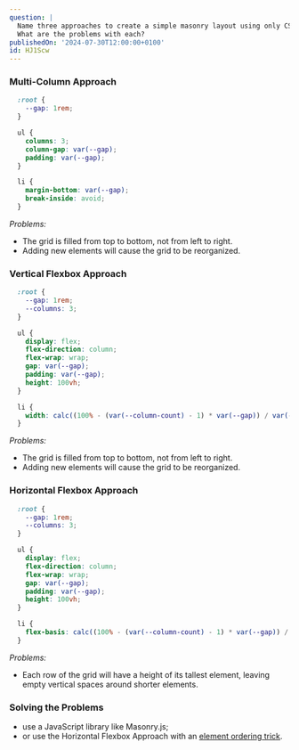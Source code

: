 ```yaml
---
question: |
  Name three approaches to create a simple masonry layout using only CSS.
  What are the problems with each?
publishedOn: '2024-07-30T12:00:00+0100'
id: HJ1Scw
---
```

### Multi-Column Approach

```css
  :root {
    --gap: 1rem;
  }

  ul {
    columns: 3;
    column-gap: var(--gap);
    padding: var(--gap);
  }

  li {
    margin-bottom: var(--gap);
    break-inside: avoid;
  }
```

*Problems:*
- The grid is filled from top to bottom, not from left to right.
- Adding new elements will cause the grid to be reorganized.

### Vertical Flexbox Approach

```css
  :root {
    --gap: 1rem;
    --columns: 3;
  }

  ul {
    display: flex;
    flex-direction: column;
    flex-wrap: wrap;
    gap: var(--gap);
    padding: var(--gap);
    height: 100vh;
  }

  li {
    width: calc((100% - (var(--column-count) - 1) * var(--gap)) / var(--column-count));
  }
```

*Problems:*
- The grid is filled from top to bottom, not from left to right.
- Adding new elements will cause the grid to be reorganized.

### Horizontal Flexbox Approach

```css
  :root {
    --gap: 1rem;
    --columns: 3;
  }

  ul {
    display: flex;
    flex-direction: column;
    flex-wrap: wrap;
    gap: var(--gap);
    padding: var(--gap);
    height: 100vh;
  }

  li {
    flex-basis: calc((100% - (var(--column-count) - 1) * var(--gap)) / var(--column-count));
  }
```

*Problems:*
- Each row of the grid will have a height of its tallest element, leaving empty vertical spaces around shorter elements.

### Solving the Problems

- use a JavaScript library like Masonry.js;
- or use the Horizontal Flexbox Approach with an [element ordering trick](https://tobiasahlin.com/blog/masonry-with-css/).
